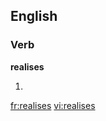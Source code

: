 
==English==

===Verb===
'''realises'''

# {{third-person singular of|[[realise]]}}

[[fr:realises]]
[[vi:realises]]